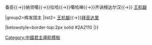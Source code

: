 {{Navbox
|name=历任辉发国主
|title= [[辉发|历任辉发国主]]
|titlestyle=background-color:
|state={{{state<includeonly>|collapsed</includeonly>}}}

|group1=先世
|list1=昂古里星古力{{→}}备臣{{→}}纳领噶{{→}}拉哈{{→}}噶哈禅{{→}}齐讷根达尔汉{{→}} [[王机砮]]

|group2=辉发国主
|list2= [[王机砮]]{{→}}[[拜音达里]]

|belowstyle=border-top:2px solid #2A2110
|}}
<noinclude>
[[Category:中國君主導航模板]]
<noinclude>